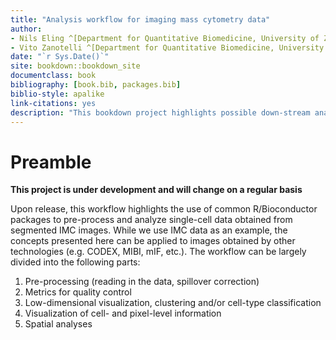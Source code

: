 ```yaml
--- 
title: "Analysis workflow for imaging mass cytometry data"
author:
- Nils Eling ^[Department for Quantitative Biomedicine, University of Zurich] ^[Institute for Molecular Health Sciences, ETH Zurich] ^[nils.eling@dqbm.uzh.ch]
- Vito Zanotelli ^[Department for Quantitative Biomedicine, University of Zurich] ^[Institute for Molecular Health Sciences, ETH Zurich]
date: "`r Sys.Date()`"
site: bookdown::bookdown_site
documentclass: book
bibliography: [book.bib, packages.bib]
biblio-style: apalike
link-citations: yes
description: "This bookdown project highlights possible down-stream analyses performed on imaging mass cytometry data."
---
```


# Preamble {#preamble}

**This project is under development and will change on a regular basis**

Upon release, this workflow highlights the use of common R/Bioconductor packages
to pre-process and analyze single-cell data obtained from segmented IMC images.
While we use IMC data as an example, the concepts presented here can be applied
to images obtained by other technologies (e.g. CODEX, MIBI, mIF, etc.). The
workflow can be largely divided into the following parts:

1. Pre-processing (reading in the data, spillover correction)
2. Metrics for quality control
3. Low-dimensional visualization, clustering and/or cell-type classification
4. Visualization of cell- and pixel-level information
5. Spatial analyses
